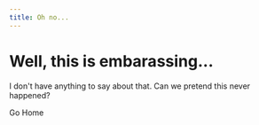 ```yaml
---
title: Oh no...
---
```



# Well, this is embarassing...

I don't have anything to say about that. Can we pretend this never happened?

<Link to="/">
  Go Home
</Link>